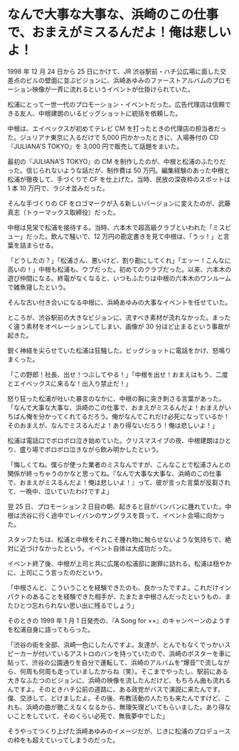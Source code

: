 # なんで大事な大事な、浜崎のこの仕事で、おまえがミスるんだよ！俺は悲しいよ！

1998 年 12 月 24 日から 25 日にかけて、JR 渋谷駅前・ハチ公広場に面した交差点のビルの壁面に並ぶビジョンに、浜崎あゆみのファーストアルバムのプロモーション映像が一斉に流れるというイベントが仕掛けられていた。

松浦にとって一世一代のプロモーション・イベントだった。広告代理店は信頼できる友人、中根建朗のいるビッグショットに統括を依頼した。

中根は、エイベックスが初めてテレビ CM を打ったときの代理店の担当者だった。ジュリアナ東京に入るだけで 5,000 円かかったときに、入場券付の CD『JULIANA'S TOKYO』を 3,000 円で販売して話題をまいた。

最初の『JULIANA'S TOKYO』の CM を制作したのが、中根と松浦のふたりだった。信じられないような話だが、制作費は 50 万円。編集経験のあった中根と松浦が徹夜して、手づくりで CF を仕上げた。当時、民放の深夜枠のスポットは 1 本 10 万円で、ラジオ並みだった。

そんな手づくりの CF をロゴマークが入る新しいバージョンに変えたのが、武藤真志（トゥーマックス取締役）だった。

中根は見栄で松浦を接待する。当時、六本木で超高級クラブといわれた「ミスビュー」だった。飲んで騒いで、12 万円の勘定書きを見て中根は、「うっ！」と言葉を詰まらせる。

「どうしたの？」「松浦さん、悪いけど、割り勘にしてくれ」「エッー！こんなに高いの！」中根も松浦も、ウブだった。初めてのクラブだった。以来、六本木の遊び仲間になる。終電がなくなると、いつもふたりは中根の六本木のワンルームで雑魚寝したという。

そんな古い付き合いになる中根に、浜崎あゆみの大事なイベントを任せていた。

ところが、渋谷駅前の大きなビジョンに、流すべき素材が流れなかった。まったく違う素材をオペレーションしてしまい、画像が 30 分ほど止まるという事故が起きた。

鋭く神経を尖らせていた松浦は狂騒した。ビッグショットに電話をかけ、怒鳴りまくった。

「この野郎！社長、出せ！つぶしてやる！」「中根を出せ！おまえはもう、二度とエイベックスに来るな！出入り禁止だ！」

怒り狂った松浦が吐いた暴言のなかに、中根の胸に突き刺さる言葉があった。「なんで大事な大事な、浜崎のこの仕事で、おまえがミスるんだよ！おまえがいちばん俺を分かってくれてるだろう。俺がなんでこれだけ必死になっているか！そのおまえが、なんでミスるんだよ！あり得ないだろう！俺は悲しいよ！」

松浦は電話口でボロボロ泣き始めていた。クリスマスイブの夜、中根建朗はひとり、盛り場でボロボロ泣きながら飲み明かしたという。

「悔しくてね。僕らが使った業者のミスなんですが、こんなことで松浦さんとの関係が終っちゃうのかなと思ってね。『なんで大事な大事な、浜崎のこの仕事で、おまえがミスるんだよ！俺は悲しいよ！』って、彼が言った言葉が反芻されて、一晩中、泣いていたわけですよ」

翌 25 日、プロモーション 2 日目の朝、起きると目がバンバンに腫れていた。中根は渋谷に行く途中でレイバンのサングラスを買って、イベント会場に向かった。

スタッフたちは、松浦と中根をそれこそ腫れ物に触らせないような気持ちで、絶対に近づけなかったという。イベント自体は大成功だった。

イベント終了後、中根が上司と共に広尾の松浦邸に謝罪に訪れる。松浦は穏やかに、上司にこう言ったのだという。

「中根さんと、こういうことを経験できたのも、良かったですよ。これだけインパクトのあることを経験できた相手が、たまたま中根さんだったというもの、またひとつ忘れられない思い出に残るでしょう」

そのときの 1999 年 1 月 1 日発売の、『A Song for ××』のキャンペーンのようすを松浦自身に語ってもらった。

「渋谷の街を全部、浜崎一色にしたんですよ。友達が、とんでもなくでっかいスピーカーが付いているアストロのバンを持っていたので、浜崎のポスターを車に貼って、渋谷の公園通りを自分で運転して、浜崎のアルバムを“爆音”で流しながら、何周も何周も走っていましたからね（笑）。そこまでやったし、駅前にある大きなふたつのビジョンに、浜崎の映像を流したんだけど、もちろん曲も流れるんですよ。そのときハチ公前の道路に、ある政党がバスで演説に来たんです。僕、交渉して、どけましたよ。その後、布教活動の人たちも来たんですけど、これも、浜崎の曲が聴こえなくなるから、無理矢理どいてもらいました。あり得ないことをしていて、そのくらい必死で、無我夢中でした」

そうやってつくり上げた浜崎あゆみのイメージだが、じきに松浦のプロデュースの枠をも超えていってしまうのだった。
